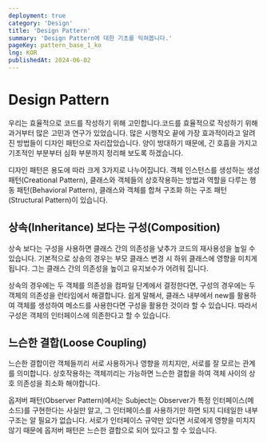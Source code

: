 ```yaml
---
deployment: true
category: 'Design'
title: 'Design Pattern'
summary: 'Design Pattern에 대한 기초를 익혀봅니다.'
pageKey: pattern_base_1_ko
lng: KOR
publishedAt: 2024-06-02
---
```


# Design Pattern

우리는 효율적으로 코드를 작성하기 위해 고민합니다.코드를 효율적으로 작성하기 위해 과거부터 많은 고민과 연구가 있었습니다. 많은 시행착오 끝에 가장 효과적이라고 알려진 방법들이 디자인 패턴으로 자리잡았습니다. 양이 방대하기 때문에, 긴 호흡을 가지고 기초적인 부분부터 심화 부분까지 정리해 보도록 하겠습니다.



디자인 패턴은 용도에 따라 크게 3가지로 나누어집니다. 객체 인스턴스를 생성하는 생성 패턴(Creational Pattern), 클래스와 객체들의 상호작용하는 방법과 역할을 다루는 행동 패턴(Behavioral Pattern), 클래스와 객체를 합쳐 구조화 하는 구조 패턴(Structural Pattern)이 있습니다.

## 상속(Inheritance) 보다는 구성(Composition)

상속 보다는 구성을 사용하면 클래스 간의 의존성을 낮추가 코드의 재사용성을 높일 수 있습니다. 기본적으로 상송의 경우는 부모 클래스 변경 시 하위 클래스에 영향을 미치게 됩니다. 그는 클래스 간의 의존성을 높이고 유지보수가 어려워 집니다.



상속의 경우에는 두 객체를 의존성을 컴파일 단계에서 결정한다면, 구성의 경우에는 두 객체의 의존성을 런타임에서 해결합니다. 쉽게 말해서, 클래스 내부에서 new를 활용하여 객체를 생성하여 메소드를 사용한다면 구성을 활용한 것이라 할 수 있습니다. 따라서 구성은 객체의 인터페이스에 의존한다고 할 수 있습니다.

## 느슨한 결합(Loose Coupling)

느슨한 결합이란 객체들끼리 서로 사용하거나 영향을 끼치지만, 서로를 잘 모르는 관계를 의미합니다. 상호작용하는 객체끼리는 가능하면 느슨한 결합을 하여 객체 사이의 상호 의존성을 최소화 해야합니다.



옵저버 패턴(Observer Pattern)에서는 Subject는 Observer가 특정 인터페이스(메소드)를 구현한다는 사실만 알고, 그 인터페이스를 사용하기만 하면 되지 디테일한 내부 구조는 알 필요가 없습니다. 서로가 인터페이스 규약만 있다면 서로에게 영향을 미치지 않기 때문에 옵저버 패턴은 느슨한 결합으로 되어 있다고 할 수 있습니다.
